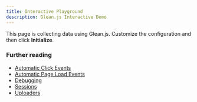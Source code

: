 ```yaml
---
title: Interactive Playground
description: Glean.js Interactive Demo
---
```


This page is collecting data using Glean.js. Customize the configuration
and then click **Initialize**.

<Configuration client:load />

### Further reading

- [Automatic Click Events](./automatic_instrumentation/click_events)
- [Automatic Page Load Events](./automatic_instrumentation/page_load_events)
- [Debugging](./debugging/browser)
- [Sessions](./reference/sessions)
- [Uploaders](./reference/uploaders)
